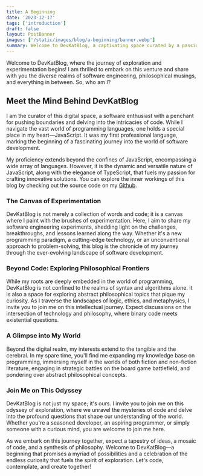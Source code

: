 ```yaml
---
title: A Beginning
date: '2023-12-17'
tags: ['introduction']
draft: false
layout: PostBanner
images: ['/static/images/blog/a-beginning/banner.webp']
summary: Welcome to DevKatBlog, a captivating space curated by a passionate JavaScript enthusiast, where software engineering experiments and explorations into philosophical ideas converge, inviting you on a dynamic journey of curiosity and innovation.
---
```


Welcome to DevKatBlog, where the journey of exploration and experimentation begins! I am thrilled to embark on this venture and share with you the diverse realms of software engineering, philosophical musings, and everything in between. So, who am I?

## Meet the Mind Behind DevKatBlog

I am the curator of this digital space, a software enthusiast with a penchant for pushing boundaries and delving into the intricacies of code. While I navigate the vast world of programming languages, one holds a special place in my heart—JavaScript. It was my first professional language, marking the beginning of a fascinating journey into the world of software development.

My proficiency extends beyond the confines of JavaScript, encompassing a wide array of languages. However, it is the dynamic and versatile nature of JavaScript, along with the elegance of TypeScript, that fuels my passion for crafting innovative solutions. You can explore the inner workings of this blog by checking out the source code on my [Github][1].

### The Canvas of Experimentation

DevKatBlog is not merely a collection of words and code; it is a canvas where I paint with the brushes of experimentation. Here, I aim to share my software engineering experiments, shedding light on the challenges, breakthroughs, and lessons learned along the way. Whether it's a new programming paradigm, a cutting-edge technology, or an unconventional approach to problem-solving, this blog is the chronicle of my journey through the ever-evolving landscape of software development.

### Beyond Code: Exploring Philosophical Frontiers

While my roots are deeply embedded in the world of programming, DevKatBlog is not confined to the realms of syntax and algorithms alone. It is also a space for exploring abstract philosophical topics that pique my curiosity. As I traverse the landscapes of logic, ethics, and metaphysics, I invite you to join me on this intellectual journey. Expect discussions on the intersection of technology and philosophy, where binary code meets existential questions.

### A Glimpse into My World

Beyond the digital realm, my interests extend to the tangible and the cerebral. In my spare time, you'll find me expanding my knowledge base on programming, immersing myself in the worlds of both fiction and non-fiction literature, engaging in strategic battles on the board game battlefield, and pondering over abstract philosophical concepts.

### Join Me on This Odyssey

DevKatBlog is not just my space; it's ours. I invite you to join me on this odyssey of exploration, where we unravel the mysteries of code and delve into the profound questions that shape our understanding of the world. Whether you're a seasoned developer, an aspiring programmer, or simply someone with a curious mind, you are welcome to join me here.

As we embark on this journey together, expect a tapestry of ideas, a mosaic of code, and a synthesis of philosophy. Welcome to DevKatBlog—a beginning that promises a myriad of possibilities and a celebration of the endless curiosity that fuels the spirit of exploration. Let's code, contemplate, and create together!

[1]: https://github.com/Goblinlordx/blog